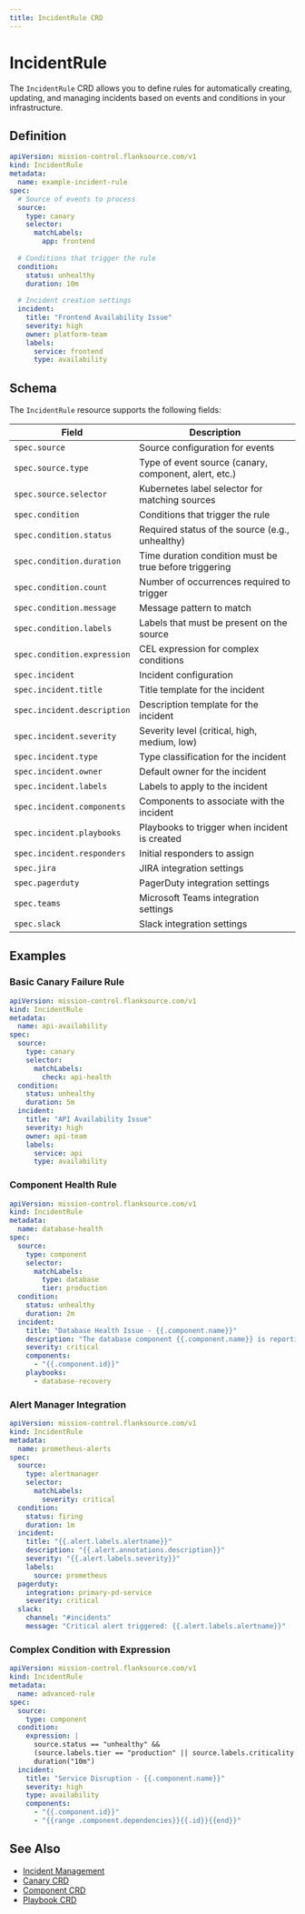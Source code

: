 ```yaml
---
title: IncidentRule CRD
---
```


# IncidentRule

The `IncidentRule` CRD allows you to define rules for automatically creating, updating, and managing incidents based on events and conditions in your infrastructure.

## Definition

```yaml
apiVersion: mission-control.flanksource.com/v1
kind: IncidentRule
metadata:
  name: example-incident-rule
spec:
  # Source of events to process
  source:
    type: canary
    selector:
      matchLabels:
        app: frontend
        
  # Conditions that trigger the rule
  condition:
    status: unhealthy
    duration: 10m
    
  # Incident creation settings
  incident:
    title: "Frontend Availability Issue"
    severity: high
    owner: platform-team
    labels:
      service: frontend
      type: availability
```

## Schema

The `IncidentRule` resource supports the following fields:

| Field | Description |
|-------|-------------|
| `spec.source` | Source configuration for events |
| `spec.source.type` | Type of event source (canary, component, alert, etc.) |
| `spec.source.selector` | Kubernetes label selector for matching sources |
| `spec.condition` | Conditions that trigger the rule |
| `spec.condition.status` | Required status of the source (e.g., unhealthy) |
| `spec.condition.duration` | Time duration condition must be true before triggering |
| `spec.condition.count` | Number of occurrences required to trigger |
| `spec.condition.message` | Message pattern to match |
| `spec.condition.labels` | Labels that must be present on the source |
| `spec.condition.expression` | CEL expression for complex conditions |
| `spec.incident` | Incident configuration |
| `spec.incident.title` | Title template for the incident |
| `spec.incident.description` | Description template for the incident |
| `spec.incident.severity` | Severity level (critical, high, medium, low) |
| `spec.incident.type` | Type classification for the incident |
| `spec.incident.owner` | Default owner for the incident |
| `spec.incident.labels` | Labels to apply to the incident |
| `spec.incident.components` | Components to associate with the incident |
| `spec.incident.playbooks` | Playbooks to trigger when incident is created |
| `spec.incident.responders` | Initial responders to assign |
| `spec.jira` | JIRA integration settings |
| `spec.pagerduty` | PagerDuty integration settings |
| `spec.teams` | Microsoft Teams integration settings |
| `spec.slack` | Slack integration settings |

## Examples

### Basic Canary Failure Rule

```yaml
apiVersion: mission-control.flanksource.com/v1
kind: IncidentRule
metadata:
  name: api-availability
spec:
  source:
    type: canary
    selector:
      matchLabels:
        check: api-health
  condition:
    status: unhealthy
    duration: 5m
  incident:
    title: "API Availability Issue"
    severity: high
    owner: api-team
    labels:
      service: api
      type: availability
```

### Component Health Rule

```yaml
apiVersion: mission-control.flanksource.com/v1
kind: IncidentRule
metadata:
  name: database-health
spec:
  source:
    type: component
    selector:
      matchLabels:
        type: database
        tier: production
  condition:
    status: unhealthy
    duration: 2m
  incident:
    title: "Database Health Issue - {{.component.name}}"
    description: "The database component {{.component.name}} is reporting unhealthy status.\n\nLast error: {{.component.status.message}}"
    severity: critical
    components:
      - "{{.component.id}}"
    playbooks:
      - database-recovery
```

### Alert Manager Integration

```yaml
apiVersion: mission-control.flanksource.com/v1
kind: IncidentRule
metadata:
  name: prometheus-alerts
spec:
  source:
    type: alertmanager
    selector:
      matchLabels:
        severity: critical
  condition:
    status: firing
    duration: 1m
  incident:
    title: "{{.alert.labels.alertname}}"
    description: "{{.alert.annotations.description}}"
    severity: "{{.alert.labels.severity}}"
    labels:
      source: prometheus
  pagerduty:
    integration: primary-pd-service
    severity: critical
  slack:
    channel: "#incidents"
    message: "Critical alert triggered: {{.alert.labels.alertname}}"
```

### Complex Condition with Expression

```yaml
apiVersion: mission-control.flanksource.com/v1
kind: IncidentRule
metadata:
  name: advanced-rule
spec:
  source:
    type: component
  condition:
    expression: |
      source.status == "unhealthy" && 
      (source.labels.tier == "production" || source.labels.criticality == "high") &&
      duration("10m")
  incident:
    title: "Service Disruption - {{.component.name}}"
    severity: high
    type: availability
    components:
      - "{{.component.id}}"
      - "{{range .component.dependencies}}{{.id}}{{end}}"
```

## See Also

- [Incident Management](../../incidents/index.mdx)
- [Canary CRD](./canary.mdx)
- [Component CRD](./component.mdx)
- [Playbook CRD](./playbook.mdx)